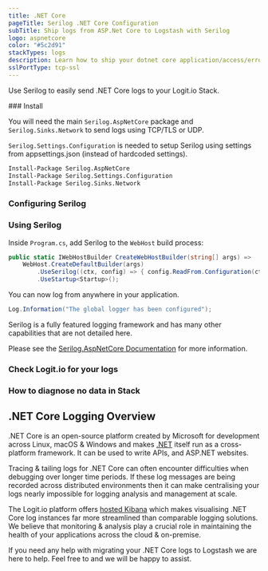 ```yaml
---
title: .NET Core
pageTitle: Serilog .NET Core Configuration
subTitle: Ship logs from ASP.Net Core to Logstash with Serilog
logo: aspnetcore
color: "#5c2d91"
stackTypes: logs
description: Learn how to ship your dotnet core application/access/error logs to Logstash with our example configurations.
sslPortType: tcp-ssl
---
```



Use Serilog to easily send .NET Core logs to your Logit.io Stack.

<Steps>
  ### Install

  You will need the main `Serilog.AspNetCore` package and `Serilog.Sinks.Network` to send logs using TCP/TLS or UDP.
  
  `Serilog.Settings.Configuration` is needed to setup Serilog using settings from appsettings.json (instead of hardcoded settings).
  
  ```ps copy 
  Install-Package Serilog.AspNetCore
  Install-Package Serilog.Settings.Configuration
  Install-Package Serilog.Sinks.Network
  ```

  ### Configuring Serilog
  <ConfigureSerilog />

  ### Using Serilog

  Inside `Program.cs`, add Serilog to the `WebHost` build process:
        
  ```csharp copy showLineNumbers
  public static IWebHostBuilder CreateWebHostBuilder(string[] args) =>
      WebHost.CreateDefaultBuilder(args)
          .UseSerilog((ctx, config) => { config.ReadFrom.Configuration(ctx.Configuration); })
          .UseStartup<Startup>();
  ```
  
  You can now log from anywhere in your application.
  
  ```csharp copy
  Log.Information("The global logger has been configured");
  ```
  
  Serilog is a fully featured logging framework and has many other capabilities that are not detailed here.
  
  Please see the [Serilog.AspNetCore Documentation](https://github.com/serilog/serilog-aspnetcore) for more information.

  ### Check Logit.io for your logs

  <LaunchStack source="dotnetcore" utmMedium="logs" utmCampaign="dotnetcore" />

  ### How to diagnose no data in Stack

  <DiagnoseNoData />
</Steps>

## .NET Core Logging Overview

.NET Core is an open-source platform created by Microsoft for development across Linux, 
macOS & Windows and makes [.NET](/integrations/logs/languages-and-libraries/dotnet) itself run as a cross-platform framework. 
It can be used to write APIs, and ASP.NET websites.
        
Tracing & tailing logs for .NET Core can often encounter difficulties when debugging over longer 
time periods. If these log messages are being recorded across distributed environments then it can 
make centralising your logs nearly impossible for logging analysis and management at scale.
        
The Logit.io platform offers [hosted Kibana](https://logit.io/platform/features/hosted-kibana) which 
makes visualising .NET Core log instances far more streamlined than comparable logging solutions. 
We believe that monitoring & analysis play a crucial role in maintaining the health of your applications across the cloud & on-premise.
        
If you need any help with migrating your .NET Core logs to Logstash we are here to help. 
Feel free to <IntercomButton text="get in touch with our support team via Intercom" /> and we will be happy to assist.